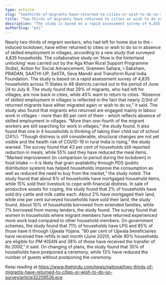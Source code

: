 ```yaml
---
type: article
slug: "twothirds-of-migrants-have-returned-to-cities-or-wish-to-do-so-survey"
title: "Two-thirds of migrants have returned to cities or wish to do so: survey"
description: "The study is based on a rapid assessment survey of 4,835 households across 11 States in 48 districts carried out in the period of June 24 to July 8"
authorSlug: "pti"
---
```


Nearly two-thirds of migrant workers, who had left for home due to the 
-induced lockdown, have either returned to cities or wish to do so in absence of skilled employment in villages, according to a new study that surveyed 4,835 households.
The collaborative study on ‘How is the hinterland unlocking’ was carried out by the Aga Khan Rural Support Programme (India), Action for Social Advancement, Grameen Sahara, i-Saksham, PRADAN, SAATHI-UP, SeSTA, Seva Mandir and Transform Rural India Foundation.
The study is based on a rapid assessment survey of 4,835 households across 11 States in 48 districts carried out in the period of June 24 to July 8.
The study found that 29% of migrants, who had left for villages, are now back in cities, while 45% want to return to cities.
“Absence of skilled employment in villages is reflected in the fact that nearly 2/3rd of returned migrants have either migrated again or wish to do so,” it said.
The study also found that migrants who returned are engaged mainly in labour work in villages - more than 80 per cent of them - which reflects absence of skilled employment in villages.
“More than one-fourth of the migrant workers are still searching for work in villages,” the study found.
It also found that one in 4 households is thinking of taking their child out of school (24%).
“Though distress is still considerable, structural changes are not yet visible and the health risk of COVID-19 in rural India is rising,” the study warned.
The survey found that 43 per cent of households still reported reduction in meals, while 55% said they have reduced the meal items.
“Marked improvement (in comparison to period during the lockdown) in food intake — it is likely that grain availability through PDS (public distribution system) has helped households improve the consumption as well as reduced the need to buy from the market,” the study noted.
The study found that about 6% of households have mortgaged household items, while 15% sold their livestock to cope with financial distress.
In sale of productive assets for coping, the study found that 2% of households have sold dry cattle and milk cattle each.
About 2% have mortgaged their land, while one per cent surveyed households have sold their land, the study found.
About 10% of households borrowed from extended families, while 7% borrowed from money lenders, the study found.
The survey found that women in households where migrant members have returned experienced more work load compared to other household members.
On government schemes, the study found that 71% of households have LPG and 85% of those have it through Ujjwala Yojana.
“80 per cent of Ujjwala beneficiaries have received free refills in last month (June 2020), while 90% households are eligible for PM-KISAN and 38% of those have received the transfer of Rs 2000,” it said.
On changing of plans, the study found that 35% of households have postponed a ceremony, while 13% have reduced the number of guests without postponing the ceremony.

Keep reading at https://www.thehindu.com/news/national/two-thirds-of-migrants-have-returned-to-cities-or-wish-to-do-so-survey/article32259526.ece

